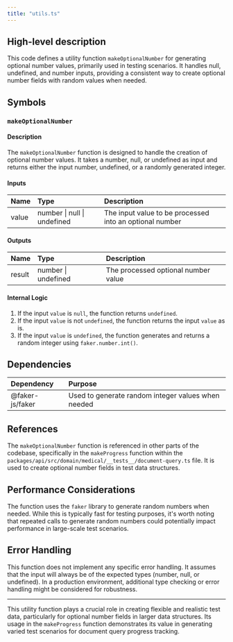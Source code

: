 ```yaml
---
title: "utils.ts"
---
```


## High-level description
This code defines a utility function `makeOptionalNumber` for generating optional number values, primarily used in testing scenarios. It handles null, undefined, and number inputs, providing a consistent way to create optional number fields with random values when needed.

## Symbols

### `makeOptionalNumber`
#### Description
The `makeOptionalNumber` function is designed to handle the creation of optional number values. It takes a number, null, or undefined as input and returns either the input number, undefined, or a randomly generated integer.

#### Inputs
| Name  | Type                        | Description                                        |
|:------|:----------------------------|:---------------------------------------------------|
| value | number \| null \| undefined | The input value to be processed into an optional number |

#### Outputs
| Name   | Type               | Description                                                |
|:-------|:-------------------|:-----------------------------------------------------------|
| result | number \| undefined | The processed optional number value                        |

#### Internal Logic
1. If the input `value` is `null`, the function returns `undefined`.
2. If the input `value` is not `undefined`, the function returns the input `value` as is.
3. If the input `value` is `undefined`, the function generates and returns a random integer using `faker.number.int()`.

## Dependencies
| Dependency      | Purpose                                            |
|:----------------|:---------------------------------------------------|
| @faker-js/faker | Used to generate random integer values when needed |

## References
The `makeOptionalNumber` function is referenced in other parts of the codebase, specifically in the `makeProgress` function within the `packages/api/src/domain/medical/__tests__/document-query.ts` file. It is used to create optional number fields in test data structures.

## Performance Considerations
The function uses the `faker` library to generate random numbers when needed. While this is typically fast for testing purposes, it's worth noting that repeated calls to generate random numbers could potentially impact performance in large-scale test scenarios.

## Error Handling
This function does not implement any specific error handling. It assumes that the input will always be of the expected types (number, null, or undefined). In a production environment, additional type checking or error handling might be considered for robustness.

---

This utility function plays a crucial role in creating flexible and realistic test data, particularly for optional number fields in larger data structures. Its usage in the `makeProgress` function demonstrates its value in generating varied test scenarios for document query progress tracking.